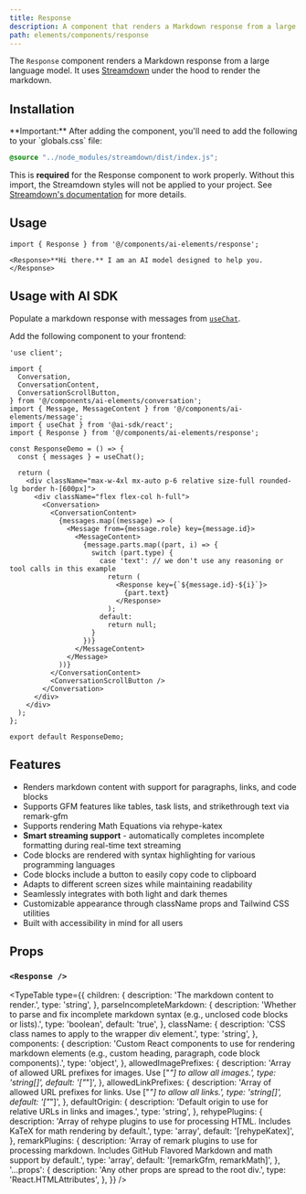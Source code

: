 ```yaml
---
title: Response
description: A component that renders a Markdown response from a large language model.
path: elements/components/response
---
```


The `Response` component renders a Markdown response from a large language model. It uses [Streamdown](https://streamdown.ai/) under the hood to render the markdown.

<Preview path="response" />

## Installation

<ElementsInstaller path="response" />

<Callout label={false} type="warning">
  **Important:** After adding the component, you'll need to add the following to your `globals.css` file:

  ```css
  @source "../node_modules/streamdown/dist/index.js";
  ```

  This is **required** for the Response component to work properly. Without this import, the Streamdown styles will not be applied to your project. See [Streamdown's documentation](https://streamdown.ai/) for more details.
</Callout>

## Usage

```tsx
import { Response } from '@/components/ai-elements/response';
```

```tsx
<Response>**Hi there.** I am an AI model designed to help you.</Response>
```

## Usage with AI SDK

Populate a markdown response with messages from [`useChat`](/docs/reference/ai-sdk-ui/use-chat).

Add the following component to your frontend:

```tsx title="app/page.tsx"
'use client';

import {
  Conversation,
  ConversationContent,
  ConversationScrollButton,
} from '@/components/ai-elements/conversation';
import { Message, MessageContent } from '@/components/ai-elements/message';
import { useChat } from '@ai-sdk/react';
import { Response } from '@/components/ai-elements/response';

const ResponseDemo = () => {
  const { messages } = useChat();

  return (
    <div className="max-w-4xl mx-auto p-6 relative size-full rounded-lg border h-[600px]">
      <div className="flex flex-col h-full">
        <Conversation>
          <ConversationContent>
            {messages.map((message) => (
              <Message from={message.role} key={message.id}>
                <MessageContent>
                  {message.parts.map((part, i) => {
                    switch (part.type) {
                      case 'text': // we don't use any reasoning or tool calls in this example
                        return (
                          <Response key={`${message.id}-${i}`}>
                            {part.text}
                          </Response>
                        );
                      default:
                        return null;
                    }
                  })}
                </MessageContent>
              </Message>
            ))}
          </ConversationContent>
          <ConversationScrollButton />
        </Conversation>
      </div>
    </div>
  );
};

export default ResponseDemo;
```

## Features

- Renders markdown content with support for paragraphs, links, and code blocks
- Supports GFM features like tables, task lists, and strikethrough text via remark-gfm
- Supports rendering Math Equations via rehype-katex
- **Smart streaming support** - automatically completes incomplete formatting during real-time text streaming
- Code blocks are rendered with syntax highlighting for various programming languages
- Code blocks include a button to easily copy code to clipboard
- Adapts to different screen sizes while maintaining readability
- Seamlessly integrates with both light and dark themes
- Customizable appearance through className props and Tailwind CSS utilities
- Built with accessibility in mind for all users

## Props

### `<Response />`

<TypeTable
  type={{
    children: {
      description: 'The markdown content to render.',
      type: 'string',
    },
    parseIncompleteMarkdown: {
      description: 'Whether to parse and fix incomplete markdown syntax (e.g., unclosed code blocks or lists).',
      type: 'boolean',
      default: 'true',
    },
    className: {
      description: 'CSS class names to apply to the wrapper div element.',
      type: 'string',
    },
    components: {
      description: 'Custom React components to use for rendering markdown elements (e.g., custom heading, paragraph, code block components).',
      type: 'object',
    },
    allowedImagePrefixes: {
      description: 'Array of allowed URL prefixes for images. Use ["*"] to allow all images.',
      type: 'string[]',
      default: '["*"]',
    },
    allowedLinkPrefixes: {
      description: 'Array of allowed URL prefixes for links. Use ["*"] to allow all links.',
      type: 'string[]',
      default: '["*"]',
    },
    defaultOrigin: {
      description: 'Default origin to use for relative URLs in links and images.',
      type: 'string',
    },
    rehypePlugins: {
      description: 'Array of rehype plugins to use for processing HTML. Includes KaTeX for math rendering by default.',
      type: 'array',
      default: '[rehypeKatex]',
    },
    remarkPlugins: {
      description: 'Array of remark plugins to use for processing markdown. Includes GitHub Flavored Markdown and math support by default.',
      type: 'array',
      default: '[remarkGfm, remarkMath]',
    },
    '...props': {
      description: 'Any other props are spread to the root div.',
      type: 'React.HTMLAttributes<HTMLDivElement>',
    },
  }}
/>
